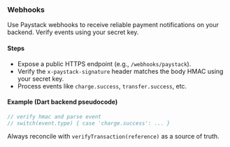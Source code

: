 ### Webhooks

Use Paystack webhooks to receive reliable payment notifications on your backend. Verify events using your secret key.

#### Steps

- Expose a public HTTPS endpoint (e.g., `/webhooks/paystack`).
- Verify the `x-paystack-signature` header matches the body HMAC using your secret key.
- Process events like `charge.success`, `transfer.success`, etc.

#### Example (Dart backend pseudocode)

```dart
// verify hmac and parse event
// switch(event.type) { case 'charge.success': ... }
```

Always reconcile with `verifyTransaction(reference)` as a source of truth.
